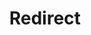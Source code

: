 ---
layout: src/layouts/Redirect.astro
pubDate: 2023-01-01
modDate: 2024-04-15
title: Redirect
redirect: https://yamldoc.liuyan.wang/docs/administration/
description: Server and Cloud community edition limits
---